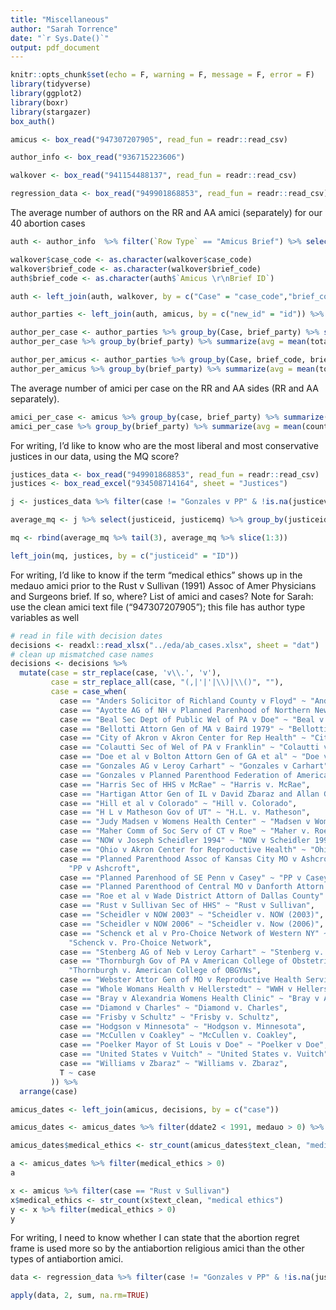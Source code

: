 ```yaml
---
title: "Miscellaneous"
author: "Sarah Torrence"
date: "`r Sys.Date()`"
output: pdf_document
---
```


```r
knitr::opts_chunk$set(echo = F, warning = F, message = F, error = F)
library(tidyverse)
library(ggplot2)
library(boxr)
library(stargazer)
box_auth()

amicus <- box_read("947307207905", read_fun = readr::read_csv)

author_info <- box_read("936715223606")

walkover <- box_read("941154488137", read_fun = readr::read_csv)

regression_data <- box_read("949901868853", read_fun = readr::read_csv)
```

The average number of authors on the RR and AA amici (separately) for our 40 abortion cases

```r
auth <- author_info  %>% filter(`Row Type` == "Amicus Brief") %>% select(Case, `Amicus \r\nBrief ID`, camau)

walkover$case_code <- as.character(walkover$case_code)
walkover$brief_code <- as.character(walkover$brief_code)
auth$brief_code <- as.character(auth$`Amicus \r\nBrief ID`)

auth <- left_join(auth, walkover, by = c("Case" = "case_code","brief_code"))

author_parties <- left_join(auth, amicus, by = c("new_id" = "id")) %>% select(Case, brief_code, camau, brief_party)
```

```r
author_per_case <- author_parties %>% group_by(Case, brief_party) %>% summarize(total_authors = sum(camau))
author_per_case %>% group_by(brief_party) %>% summarize(avg = mean(total_authors))
```

```r
author_per_amicus <- author_parties %>% group_by(Case, brief_code, brief_party) %>% summarize(total_authors = sum(camau))
author_per_amicus %>% group_by(brief_party) %>% summarize(avg = mean(total_authors))
```


The average number of amici per case on the RR and AA sides (RR and AA separately).  

```r
amici_per_case <- amicus %>% group_by(case, brief_party) %>% summarize(count = n())
amici_per_case %>% group_by(brief_party) %>% summarize(avg = mean(count))
```

For writing, I’d like to know who are the most liberal and most conservative justices in our data, using the MQ score? 

```r
justices_data <- box_read("949901868853", read_fun = readr::read_csv)
justices <- box_read_excel("934508714164", sheet = "Justices")

j <- justices_data %>% filter(case != "Gonzales v PP" & !is.na(justicevot))

average_mq <- j %>% select(justiceid, justicemq) %>% group_by(justiceid) %>% summarise(avg_mq = mean(justicemq)) %>% arrange(avg_mq)

mq <- rbind(average_mq %>% tail(3), average_mq %>% slice(1:3))

left_join(mq, justices, by = c("justiceid" = "ID"))
```
For writing, I’d like to know if the term “medical ethics” shows up in the medauo amici prior to the Rust v Sullivan (1991) Assoc of Amer Physicians and Surgeons brief.  If so, where?  List of amici and cases? 
Note for Sarah: use the clean amici text file (“947307207905”); this file has author type variables as well 

```r
# read in file with decision dates
decisions <- readxl::read_xlsx("../eda/ab_cases.xlsx", sheet = "dat")
# clean up mismatched case names
decisions <- decisions %>% 
  mutate(case = str_replace(case, 'v\\.', 'v'),
         case = str_replace_all(case, "(,|'|'|\\)|\\()", ""),
         case = case_when(
           case == "Anders Solicitor of Richland County v Floyd" ~ "Anders v Floyd",
           case == "Ayotte AG of NH v Planned Parenhood of Northern New England" ~ "Ayotte v. PP",
           case == "Beal Sec Dept of Public Wel of PA v Doe" ~ "Beal v Doe",
           case == "Bellotti Attorn Gen of MA v Baird 1979" ~ "Bellotti v Baird (1979)",
           case == "City of Akron v Akron Center for Rep Health" ~ "City of Akron v Akron Center",
           case == "Colautti Sec of Wel of PA v Franklin" ~ "Colautti v Franklin",
           case == "Doe et al v Bolton Attorn Gen of GA et al" ~ "Doe v. Bolton",
           case == "Gonzales AG v Leroy Carhart" ~ "Gonzales v Carhart",
           case == "Gonzales v Planned Parenthood Federation of America" ~ "Gonzales v PP",
           case == "Harris Sec of HHS v McRae" ~ "Harris v. McRae",
           case == "Hartigan Attor Gen of IL v David Zbaraz and Allan G Charles" ~ "Hartigan v. Zbaraz",
           case == "Hill et al v Colorado" ~ "Hill v. Colorado",
           case == "H L v Matheson Gov of UT" ~ "H.L. v. Matheson",
           case == "Judy Madsen v Womens Health Center" ~ "Madsen v Women's Health Center",
           case == "Maher Comm of Soc Serv of CT v Roe" ~ "Maher v. Roe",
           case == "NOW v Joseph Scheidler 1994" ~ "NOW v Scheidler 1994",
           case == "Ohio v Akron Center for Reproductive Health" ~ "Ohio v Akron Center",
           case == "Planned Parenthood Assoc of Kansas City MO v Ashcroft Attorn Gen of MO" ~
             "PP v Ashcroft",
           case == "Planned Parenhood of SE Penn v Casey" ~ "PP v Casey",
           case == "Planned Parenthood of Central MO v Danforth Attorn Gen of MO" ~ "PP v Danforth",
           case == "Roe et al v Wade District Attorn of Dallas County" ~ "Roe v Wade",
           case == "Rust v Sullivan Sec of HHS" ~ "Rust v Sullivan",
           case == "Scheidler v NOW 2003" ~ "Scheidler v. NOW (2003)",
           case == "Scheidler v NOW 2006" ~ "Scheidler v. Now (2006)",
           case == "Schenck et al v Pro-Choice Network of Western NY" ~
             "Schenck v. Pro-Choice Network",
           case == "Stenberg AG of Neb v Leroy Carhart" ~ "Stenberg v. Carhart",
           case == "Thornburgh Gov of PA v American College of Obstetricians and Gynecologists" ~
             "Thornburgh v. American College of OBGYNs",
           case == "Webster Attor Gen of MO v Reproductive Health Services" ~ "Webster v Reproductive Health Services", 
           case == "Whole Womans Health v Hellerstedt" ~ "WWH v Hellerstedt",
           case == "Bray v Alexandria Womens Health Clinic" ~ "Bray v Alexandria Women’s Health Clinic",
           case == "Diamond v Charles" ~ "Diamond v. Charles",
           case == "Frisby v Schultz" ~ "Frisby v. Schultz",
           case == "Hodgson v Minnesota" ~ "Hodgson v. Minnesota",
           case == "McCullen v Coakley" ~ "McCullen v. Coakley",
           case == "Poelker Mayor of St Louis v Doe" ~ "Poelker v Doe",
           case == "United States v Vuitch" ~ "United States v. Vuitch",
           case == "Williams v Zbaraz" ~ "Williams v. Zbaraz",
           T ~ case
         )) %>%
  arrange(case)
```


```r
amicus_dates <- left_join(amicus, decisions, by = c("case"))

amicus_dates <- amicus_dates %>% filter(ddate2 < 1991, medauo > 0) %>% select(case, ddate2, id, brief, medauo, text_clean)

amicus_dates$medical_ethics <- str_count(amicus_dates$text_clean, "medical ethics")

a <- amicus_dates %>% filter(medical_ethics > 0)
a
```
 
```r
x <- amicus %>% filter(case == "Rust v Sullivan") 
x$medical_ethics <- str_count(x$text_clean, "medical ethics")
y <- x %>% filter(medical_ethics > 0)
y
```

For writing, I need to know whether I can state that the abortion regret frame is used more so by the antiabortion religious amici than the other types of antiabortion amici. 

```r
data <- regression_data %>% filter(case != "Gonzales v PP" & !is.na(justicevot)) %>% select(legauo_abortion_regret, medauo_abortion_regret, lifauo_abortion_regret, relauo_abortion_regret)

apply(data, 2, sum, na.rm=TRUE)
```


